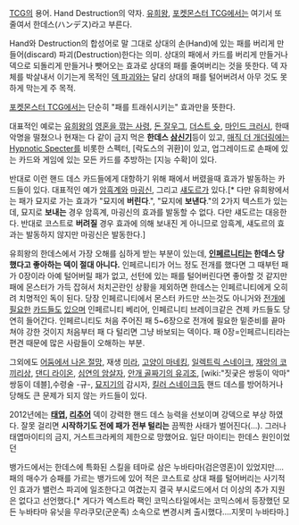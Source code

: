 [[TCG]]의 용어. Hand Destruction의 약자. [[유희왕]], [[포켓몬스터 TCG]]에서는 여기서 또 줄여서 한데스(ハンデス)라고 부른다.

Hand와 Destruction의 합성어로 말 그대로 상대의 손(Hand)에 있는 패를 버리게 만들어(discard) 파괴(Destruction)한다는 의미. 상대의 패에서 카드를 버리게 만들거나 덱으로 되돌리게 만들거나 뺏어오는 효과로 상대의 패를 줄여버리는 것을 뜻한다. 덱 자체를 박살내서 이기는게 목적인 [[덱 파괴]]와는 달리 상대의 패를 털어버려서 아무 것도 못하게 막는게 주 목적.

[[포켓몬스터 TCG]]에서는 단순히 "패를 트래쉬시키는" 효과만을 뜻한다.

대표적인 예로는 [[유희왕]]의 [[영혼을 깎는 사령]], [[돈 잘우그]], [[더스트 슛]], [[마인드 크러시]], 한때 악명을 떨쳤으나 현재는 다 같이 금지 먹은 '''한데스 [[삼신기]]'''등이 있고, [[매직 더 개더링]]에는 [[Hypnotic Specter]]를 비롯한 스펙터, [락도스의 귀환]이 있고, 업그레이드로 손패에 있는 카드와 게임에 있는 모든 카드를 추방하는 [지능 수확]이 있다.

반대로 이런 핸드 데스 카드들에게 대항하기 위해 패에서 버렸을때 효과가 발동하는 카드들이 있다. 대표적인 예가 [[암흑계]]와 [[마굉신]], 그리고 [[섀도르]]가 있다.[* 다만 유희왕에서는 패가 묘지로 가는 효과가 "묘지에 '''버린다'''.", "묘지에 '''보낸다'''."의 2가지 텍스트가 있는데, 묘지로 '''보내는''' 경우 암흑계, 마굉신의 효과를 발동할 수 없다. 다만 섀도르는 대응한다. 반대로 코스트로 '''버려질''' 경우 효과에 의해 보내진 게 아니므로 암흑계, 섀도르의 효과는 발동하지 않지만 마굉신은 발동한다.]

유희왕의 한데스에서 가장 오해를 심하게 받는 부분이 있는데, '''[[인페르니티]]는 한데스 당했다고 좋아하는 덱이 절대 아니다.''' 인페르니티가 어느 정도 전개를 했다면 그 때부턴 패가 0장이라 아예 털어버릴 패가 없고, 선턴에 있는 패를 털어버린다면 좋아할 것 같지만 패에 몬스터가 가득 잡혀서 처치곤란인 상황을 제외하면 한데스는 인페르니티에게 오히려 치명적인 독이 된다. 당장 인페르니티에서 몬스터 카드만 쓰는것도 아니거와 [[인페르니티 건|전개에]] [[소울 차지|필요한]] [[인스턴트 퓨전|카드들도]] [[ZERO-MAX|있으며]] 인페르니티 베리어, 인페르니티 브레이크같은 견제 카드들도 당연히 들어간다. 인페르니티도 처음 주어진 패 5~6장으로 전개에 필요한 밑준비를 끝마쳐야 강한 것이지 처음부터 패 다 털리면 그냥 바보되는 덱이다. 패 0장=인페르니티라는 편견 때문에 많은 사람들이 오해하는 부분.

그외에도 [[어둠에서 나온 절망]], 재생 [[미라]], [[고양이 마네킹]], [[일렉트릭 스네이크]], [[재앙의 코끼리상]], [[댄디 라이온]], [[심연의 암살자]], [[안개 골짜기의 유괴조]], [wiki:"짓궂은 쌍둥이 악마" 쌍둥이 데블],수령술 -규-, [[묘지기]]의 감시자, [[킬러 스네이크]]등 핸드 데스를 방어하거나 당해도 큰 문제가 되지 않는 카드들이 있다.

2012년에는 '''[[태엽]], [[리추어]]''' 덱이 강력한 핸드 데스 능력을 선보이며 강덱으로 부상 하였다. 잘못 걸리면 '''시작하기도 전에 패가 전부 털리는''' 끔찍한 사태가 벌어진다(...). 그러나 태엽마이티의 금지, 거스트크라케의 제한으로 망했어요. 일단 마이티는 한데스 원인이었던 

뱅가드에서는 한데스에 특화된 스킬을 테마로 삼은 누바타마(검은영혼)이 있었지만....패의 매수가 승패를 가르는 뱅가드에 있어 적은 코스트로 상대 패를 털어버리는 사기적인 효과가 밸런스 파괴에 일조한다고 여겼는지 결국 부시로드에서 더 이상의 추가 지원은 없다고 선언했다.[* 게다가 엑스트라 팩인 코믹스타일에서는 코믹스에서 등장했던 모든 누바타마 유닛을 무라쿠모(군운족) 소속으로 변경시켜 출시했다....지못미 누바타마.]
